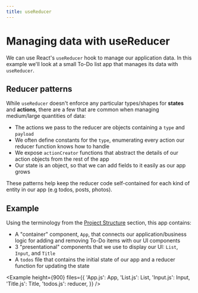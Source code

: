 ```yaml
---
title: useReducer
---
```



# Managing data with useReducer

We can use React's `useReducer` hook to manage our application data. In this example we'll look at a small To-Do list app that manages its data with `useReducer`.

## Reducer patterns

While `useReducer` doesn't enforce any particular types/shapes for **states** and **actions**, there are a few that are common when managing medium/large quantities of data:

- The actions we pass to the reducer are objects containing a `type` and `payload`
- We often define constants for the `type`, enumerating every action our reducer function knows how to handle
- We expose `actionCreator` functions that abstract the details of our action objects from the rest of the app
- Our state is an object, so that we can add fields to it easily as our app grows

These patterns help keep the reducer code self-contained for each kind of entity in our app (e.g todos, posts, photos).

## Example

Using the terminology from the [Project Structure](/app/project_structure) section, this app contains:

- A "container" component, `App`, that connects our application/business logic for adding and removing To-Do items with our UI components
- 3 "presentational" components that we use to display our UI: `List`, `Input`, and `Title`
- A `todos` file that contains the initial state of our app and a reducer function for updating the state

<Example
  height={900}
  files={{
    'App.js': App,
    'List.js': List,
    'Input.js': Input,
    'Title.js': Title,
    'todos.js': reducer,
  }}
/>

